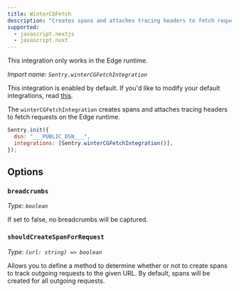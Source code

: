```yaml
---
title: WinterCGFetch
description: "Creates spans and attaches tracing headers to fetch requests on edge runtimes. (default)"
supported:
  - javascript.nextjs
  - javascript.nuxt
---
```


<Alert level="info">

This integration only works in the Edge runtime.

</Alert>

_Import name: `Sentry.winterCGFetchIntegration`_

This integration is enabled by default. If you'd like to modify your default integrations, read [this](./../#modifying-default-integrations).

The `winterCGFetchIntegration` creates spans and attaches tracing headers to fetch requests on the Edge runtime.

```JavaScript
Sentry.init({
  dsn: "___PUBLIC_DSN___",
  integrations: [Sentry.winterCGFetchIntegration()],
});
```

## Options

### `breadcrumbs`

_Type: `boolean`_

If set to false, no breadcrumbs will be captured.

### `shouldCreateSpanForRequest`

_Type: `(url: string) => boolean`_

Allows you to define a method to determine whether or not to create spans to track outgoing requests to the given URL. By default, spans will be created for all outgoing requests.
